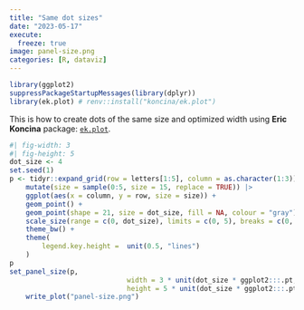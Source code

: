 ```yaml
---
title: "Same dot sizes"
date: "2023-05-17"
execute: 
  freeze: true
image: panel-size.png
categories: [R, dataviz]
---
```


```r
library(ggplot2)
suppressPackageStartupMessages(library(dplyr))
library(ek.plot) # renv::install("koncina/ek.plot")
```

This is how to create dots of the same size and optimized width using **Eric Koncina** package: [`ek.plot`](https://github.com/koncina/ek.plot).


```r
#| fig-width: 3
#| fig-height: 5
dot_size <- 4
set.seed(1)
p <- tidyr::expand_grid(row = letters[1:5], column = as.character(1:3)) |> 
	mutate(size = sample(0:5, size = 15, replace = TRUE)) |> 
	ggplot(aes(x = column, y = row, size = size)) +
	geom_point() +
	geom_point(shape = 21, size = dot_size, fill = NA, colour = "gray") +
	scale_size(range = c(0, dot_size), limits = c(0, 5), breaks = c(0, 2, 5)) +
	theme_bw() +
	theme(
		legend.key.height =  unit(0.5, "lines")
	) 
p
set_panel_size(p,
							 width = 3 * unit(dot_size * ggplot2:::.pt, "pt"),
							 height = 5 * unit(dot_size * ggplot2:::.pt, "pt")) |> 
	write_plot("panel-size.png")
```

